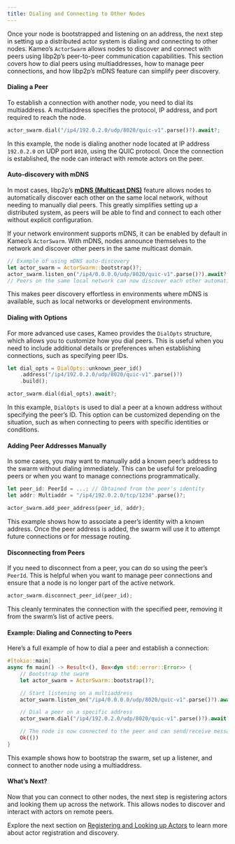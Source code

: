 ```yaml
---
title: Dialing and Connecting to Other Nodes
---
```


Once your node is bootstrapped and listening on an address, the next step in setting up a distributed actor system is dialing and connecting to other nodes. Kameo’s `ActorSwarm` allows nodes to discover and connect with peers using libp2p’s peer-to-peer communication capabilities. This section covers how to dial peers using multiaddresses, how to manage peer connections, and how libp2p’s mDNS feature can simplify peer discovery.

#### Dialing a Peer

To establish a connection with another node, you need to dial its multiaddress. A multiaddress specifies the protocol, IP address, and port required to reach the node.

```rust
actor_swarm.dial("/ip4/192.0.2.0/udp/8020/quic-v1".parse()?).await?;
```

In this example, the node is dialing another node located at IP address `192.0.2.0` on UDP port `8020`, using the QUIC protocol. Once the connection is established, the node can interact with remote actors on the peer.

#### Auto-discovery with mDNS

In most cases, libp2p’s [**mDNS (Multicast DNS)**](https://docs.libp2p.io/concepts/discovery-routing/mdns/) feature allows nodes to automatically discover each other on the same local network, without needing to manually dial peers. This greatly simplifies setting up a distributed system, as peers will be able to find and connect to each other without explicit configuration.

If your network environment supports mDNS, it can be enabled by default in Kameo’s `ActorSwarm`. With mDNS, nodes announce themselves to the network and discover other peers in the same multicast domain.

```rust
// Example of using mDNS auto-discovery
let actor_swarm = ActorSwarm::bootstrap()?;
actor_swarm.listen_on("/ip4/0.0.0.0/udp/8020/quic-v1".parse()?).await?;
// Peers on the same local network can now discover each other automatically
```

This makes peer discovery effortless in environments where mDNS is available, such as local networks or development environments.

#### Dialing with Options

For more advanced use cases, Kameo provides the `DialOpts` structure, which allows you to customize how you dial peers. This is useful when you need to include additional details or preferences when establishing connections, such as specifying peer IDs.

```rust
let dial_opts = DialOpts::unknown_peer_id()
    .address("/ip4/192.0.2.0/udp/8020/quic-v1".parse()?)
    .build();

actor_swarm.dial(dial_opts).await?;
```

In this example, `DialOpts` is used to dial a peer at a known address without specifying the peer’s ID. This option can be customized depending on the situation, such as when connecting to peers with specific identities or conditions.

#### Adding Peer Addresses Manually

In some cases, you may want to manually add a known peer’s address to the swarm without dialing immediately. This can be useful for preloading peers or when you want to manage connections programmatically.

```rust
let peer_id: PeerId = ...; // Obtained from the peer's identity
let addr: Multiaddr = "/ip4/192.0.2.0/tcp/1234".parse()?;

actor_swarm.add_peer_address(peer_id, addr);
```

This example shows how to associate a peer’s identity with a known address. Once the peer address is added, the swarm will use it to attempt future connections or for message routing.

#### Disconnecting from Peers

If you need to disconnect from a peer, you can do so using the peer’s `PeerId`. This is helpful when you want to manage peer connections and ensure that a node is no longer part of the active network.

```rust
actor_swarm.disconnect_peer_id(peer_id);
```

This cleanly terminates the connection with the specified peer, removing it from the swarm’s list of active peers.

#### Example: Dialing and Connecting to Peers

Here’s a full example of how to dial a peer and establish a connection:

```rust
#[tokio::main]
async fn main() -> Result<(), Box<dyn std::error::Error>> {
    // Bootstrap the swarm
    let actor_swarm = ActorSwarm::bootstrap()?;

    // Start listening on a multiaddress
    actor_swarm.listen_on("/ip4/0.0.0.0/udp/8020/quic-v1".parse()?).await?;

    // Dial a peer on a specific address
    actor_swarm.dial("/ip4/192.0.2.0/udp/8020/quic-v1".parse()?).await?;

    // The node is now connected to the peer and can send/receive messages
    Ok(())
}
```

This example shows how to bootstrap the swarm, set up a listener, and connect to another node using a multiaddress.

#### What’s Next?

Now that you can connect to other nodes, the next step is registering actors and looking them up across the network. This allows nodes to discover and interact with actors on remote peers.

Explore the next section on [Registering and Looking up Actors](/distributed-actors/registering-looking-up-actors) to learn more about actor registration and discovery.
